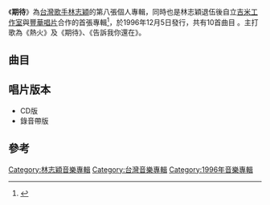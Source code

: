 {{Album infobox | <!-- See Wikipedia:WikiProject_Albums -->
|  Name        = 期待
|  Type        = [[專輯|專輯]]
|  Artist      = [[林志穎|林志穎]]
|  Cover       = 
|  Background  = 
|  Released    = 1996年12月5日
|  Recorded    = 1996年
|  Genre       = [[華語流行音樂|華語流行音樂]]
|  Length      = 
|  Label       = [[豐華唱片|豐華唱片]]
|  Number      = 
|  Producer    = 見[[#曲目|曲目列表]]
|  Last album  = [[夢在前方|夢在前方]]<br/>(1995年)
|  This album  = '''期待'''<br/>(1996年)
|  Next album  = [[男人是很好騙的|男人是很好騙的]]<br/>(1997年)
}}

《'''期待'''》為[[台灣|台灣]][[歌手|歌手]][[林志穎|林志穎]]的第八張個人專輯，同時也是林志穎退伍後自立[[吉米工作室|吉米工作室]]與[[豐華唱片|豐華唱片]]合作的首張專輯<ref>{{Cite book|title=80年代的宝贝们|last=何从主编；杨国伟等摄影；右意达漫画|first=|publisher=南昌：二十一世纪出版社|year=2003年8月|isbn=7-5391-2305-2|location=|pages=88}}</ref>，於1996年12月5日發行，共有10首曲目 。主打歌為《熱火》及《期待》、《告訴我你還在》。

==曲目==
{{Tracklist
| font_size = 
| total_length =

| title1 = 熱火
| note1 = 
| music1 = [[方志耀|方志耀]]
| lyrics1 = [[劉虞瑞|劉虞瑞]]
| arranger1 = [[江孝文|江孝文]]
| producer1 = 方志耀<br>江孝文
| longnote1 = 第一主打歌
| length1 = 4:25 

| title2 = 期待
| note2 = 
| music2 = [[黃國倫|黃國倫]]
| lyrics2 = 劉虞瑞<br>黃國倫
| arranger2 = [[鍾興民|鍾興民]]
| producer2 = 黃國倫
| longnote2 = 第二主打歌<br>粵語版本為《我仍然是我》
| length2 =  3:48

| title3 = 告訴我你還在 
| note3 = 
| music3 = [[王治平|王治平]] 
| lyrics3 = [[何啟弘|何啟弘]]  
| arranger3 = [[王繼康|王繼康]]
| producer3 = 王治平
| longnote3 = 第三主打歌
| length3 = 4:15 

| title4 = 用心
| note4 = 
| music4 = 方志耀
| lyrics4 = [[鄥裕康|鄥裕康]]<br>方志耀
| arranger4 = 江孝文
| producer4 = 方志耀<br>江孝文
| longnote4 = 
| length4 = 4:16 

| title5 = 曾在這裏的心 
| note5 = 
| music5 = [[洪文峰|洪文峰]] 
| lyrics5 = [[林志穎|林志穎]]<br>洪文峰
| arranger5 = [[陳飛午|陳飛午]]
| producer5 = [[黃怡|黃怡]]
| longnote5 = 
| length5 = 5:00 

| title6 = Lonely X'mas 
| note6 = 
| music6 =  [[陳志遠|陳志遠]]
| lyrics6 = 鄥裕康
| arranger6 = 陳志遠
| producer6 = [[陳復明|陳復明]]
| longnote6 = 
| length6 = 5:50 

| title7 = 想妳
| note7 = 
| music7 = 黃國倫
| lyrics7 = 何啟弘  
| arranger7 = [[錢幽蘭|錢幽蘭]]
| producer7 = 黃國倫
| longnote7 = 
| length7 = 4:15

| title8 = 非常歡迎
| note8 = 
| music8 = 王治平
| lyrics8 = [[廖瑩如|廖瑩如]]
| arranger8 = 王繼康
| producer8 = 王治平
| longnote8 = 
| length8 = 3:48

| title9 = 好想愛妳
| note9 = 
| music9 = 王治平
| lyrics9 = [[胡如虹|胡如虹]]  
| arranger9 = 鍾興民
| producer9 = 王治平
| longnote9 = 
| length9 = 4:03 

| title10 = 錯一次就好
| note10 = 
| music10 = 王治平
| lyrics10 = [[楊立德|楊立德]]
| arranger10 = [[Jeremy_Leber|Jeremy Leber]]
| producer10 = 王治平
| longnote10 = 
| length10 = 3:56  
}}

== 唱片版本 ==
*CD版
*錄音帶版

==參考==
{{reflist}}
[[Category:林志穎音樂專輯|Category:林志穎音樂專輯]]
[[Category:台灣音樂專輯|Category:台灣音樂專輯]]
[[Category:1996年音樂專輯|Category:1996年音樂專輯]]